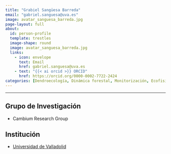 ```yaml
---
title: "Grabiel Sangüesa Barreda"
email: "gabriel.sanguesa@uva.es"  
image: avatar_sanguesa_barreda.jpg
page-layout: full
about: 
  id: person-profile
  template: trestles
  image-shape: round
  image: avatar_sanguesa_barreda.jpg
  links:
    - icon: envelope
      text: Email
      href: gabriel.sanguesa@uva.es
    - text: "{{< ai orcid >}} ORCID"
      href: https://orcid.org/0000-0002-7722-2424
categories: [Dendroecología, Dinámica forestal, Monitorización, Ecofisiología]
---
```

 
<hr>

:::{#person-profile}

## Grupo de Investigación
- Cambium Research Group

## Institución
- [Universidad de Valladolid](https://www.uva.es/)

:::
